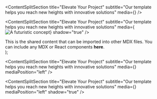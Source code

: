 

<ContentSplitSection
    title="Elevate Your Project" 
    subtitle="Our template helps you reach new heights with innovative solutions"
    media={<EarthGlobe />}
/>

<ContentSplitSection
    title="Elevate Your Project" 
    subtitle="Our template helps you reach new heights with innovative solutions"
    media={
        <Image 
          src="/logo.png" 
          alt="A futuristic concept" 
          width={100} 
          height={100} 
          className="rounded-lg shadow-lg"
        />}
    shadow="true"
/>

  <div>
    This is the shared content that can be imported into other MDX files.
    You can include any MDX or React components <strong>here</strong>.
  </div>
);


<ContentSplitSection
    title="Elevate Your Project" 
    subtitle="Our template helps you reach new heights with innovative solutions"
    media={<SharedContentComponent />}
    mediaPosition="left"
/>

<ContentSplitSection
    title="Elevate Your Project" 
    subtitle="Our template helps you reach new heights with innovative solutions"
    media={<SharedContent />}
    mediaPosition="left"
    shadow="true"
/>
